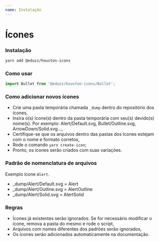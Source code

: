 ```yaml
---
name: Instalação
---
```


# Ícones

### Instalação

```bash
yarn add @eduzz/houston-icons
```

### Como usar

```js
import Bullet from '@eduzz/houston-icons/Bullet';
```

### Como adicionar novos ícones

- Crie uma pasta temporária chamada `_dump` dentro do repositório dos ícones,
- Insira o(s) ícone(s) dentro da pasta temporária com seu(s) devido(s) nome(s). Por exemplo: Alert/Default.svg, Bullet/Outline.svg, ArrowDown/Solid.svg...,
- Certifique-se que os arquivos dentro das pastas dos ícones estejam com o nome e formato corretos,
- Rode o comando `yarn create-icon`;
- Pronto, os ícones serão criados com suas variações.

### Padrão de nomenclatura de arquivos

Exemplo ícone `Alert`.

- \_dump/Alert/Default.svg = Alert
- \_dump/Alert/Outline.svg = AlertOutline
- \_dump/Alert/Solid.svg = AlertSolid

### Regras

- Ícones já existentes serão ignorados. Se for necessário modificar o ícone, remova a pasta do mesmo e rode o script,
- Arquivos com nomes diferentes dos padrões serão ignorados,
- Os ícones serão adicionados automaticamente na documentação.
